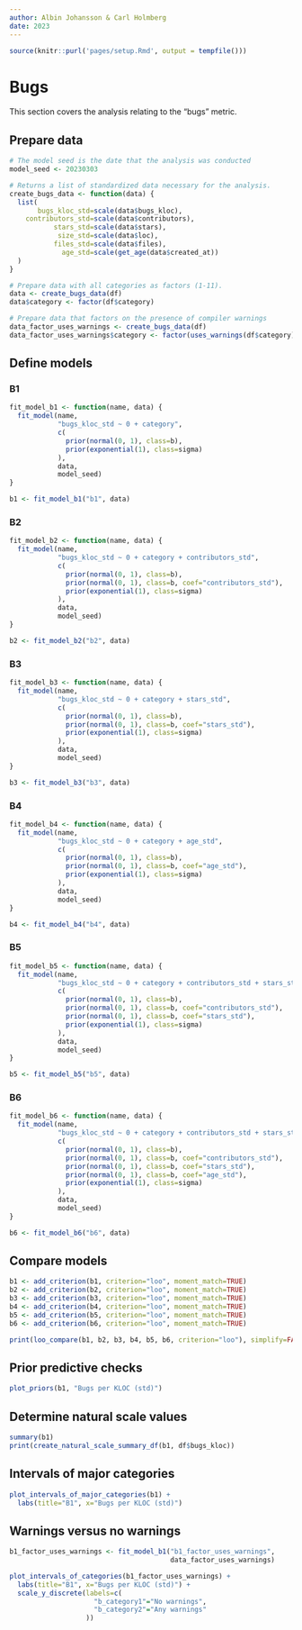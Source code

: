 ```yaml
---
author: Albin Johansson & Carl Holmberg
date: 2023
---
```


```r
source(knitr::purl('pages/setup.Rmd', output = tempfile()))
```

# Bugs

This section covers the analysis relating to the "bugs" metric.

## Prepare data

```r
# The model seed is the date that the analysis was conducted
model_seed <- 20230303

# Returns a list of standardized data necessary for the analysis.
create_bugs_data <- function(data) {
  list(
       bugs_kloc_std=scale(data$bugs_kloc),
    contributors_std=scale(data$contributors),
           stars_std=scale(data$stars),
            size_std=scale(data$loc),
           files_std=scale(data$files),
             age_std=scale(get_age(data$created_at))
  )
}

# Prepare data with all categories as factors (1-11).
data <- create_bugs_data(df)
data$category <- factor(df$category)

# Prepare data that factors on the presence of compiler warnings
data_factor_uses_warnings <- create_bugs_data(df)
data_factor_uses_warnings$category <- factor(uses_warnings(df$category))
```

## Define models

### B1

```r
fit_model_b1 <- function(name, data) {
  fit_model(name,
            "bugs_kloc_std ~ 0 + category",
            c(
              prior(normal(0, 1), class=b),
              prior(exponential(1), class=sigma)
            ),
            data,
            model_seed)
}

b1 <- fit_model_b1("b1", data)
```

### B2

```r
fit_model_b2 <- function(name, data) {
  fit_model(name,
            "bugs_kloc_std ~ 0 + category + contributors_std",
            c(
              prior(normal(0, 1), class=b),
              prior(normal(0, 1), class=b, coef="contributors_std"),
              prior(exponential(1), class=sigma)
            ),
            data,
            model_seed)
}

b2 <- fit_model_b2("b2", data)
```

### B3

```r
fit_model_b3 <- function(name, data) {
  fit_model(name,
            "bugs_kloc_std ~ 0 + category + stars_std",
            c(
              prior(normal(0, 1), class=b),
              prior(normal(0, 1), class=b, coef="stars_std"),
              prior(exponential(1), class=sigma)
            ),
            data,
            model_seed)
}

b3 <- fit_model_b3("b3", data)
```

### B4

```r
fit_model_b4 <- function(name, data) {
  fit_model(name,
            "bugs_kloc_std ~ 0 + category + age_std",
            c(
              prior(normal(0, 1), class=b),
              prior(normal(0, 1), class=b, coef="age_std"),
              prior(exponential(1), class=sigma)
            ),
            data,
            model_seed)
}

b4 <- fit_model_b4("b4", data)
```

### B5

```r
fit_model_b5 <- function(name, data) {
  fit_model(name,
            "bugs_kloc_std ~ 0 + category + contributors_std + stars_std",
            c(
              prior(normal(0, 1), class=b),
              prior(normal(0, 1), class=b, coef="contributors_std"),
              prior(normal(0, 1), class=b, coef="stars_std"),
              prior(exponential(1), class=sigma)
            ),
            data,
            model_seed)
}

b5 <- fit_model_b5("b5", data)
```

### B6

```r
fit_model_b6 <- function(name, data) {
  fit_model(name,
            "bugs_kloc_std ~ 0 + category + contributors_std + stars_std + age_std",
            c(
              prior(normal(0, 1), class=b),
              prior(normal(0, 1), class=b, coef="contributors_std"),
              prior(normal(0, 1), class=b, coef="stars_std"),
              prior(normal(0, 1), class=b, coef="age_std"),
              prior(exponential(1), class=sigma)
            ),
            data,
            model_seed)
}

b6 <- fit_model_b6("b6", data)
```

## Compare models

```r
b1 <- add_criterion(b1, criterion="loo", moment_match=TRUE)
b2 <- add_criterion(b2, criterion="loo", moment_match=TRUE)
b3 <- add_criterion(b3, criterion="loo", moment_match=TRUE)
b4 <- add_criterion(b4, criterion="loo", moment_match=TRUE)
b5 <- add_criterion(b5, criterion="loo", moment_match=TRUE)
b6 <- add_criterion(b6, criterion="loo", moment_match=TRUE)

print(loo_compare(b1, b2, b3, b4, b5, b6, criterion="loo"), simplify=FALSE)
```


## Prior predictive checks

```r
plot_priors(b1, "Bugs per KLOC (std)")
```

## Determine natural scale values

```r
summary(b1)
print(create_natural_scale_summary_df(b1, df$bugs_kloc))
```

## Intervals of major categories

```r
plot_intervals_of_major_categories(b1) +
  labs(title="B1", x="Bugs per KLOC (std)")
```

## Warnings versus no warnings

```r
b1_factor_uses_warnings <- fit_model_b1("b1_factor_uses_warnings",
                                        data_factor_uses_warnings)

plot_intervals_of_categories(b1_factor_uses_warnings) +
  labs(title="B1", x="Bugs per KLOC (std)") +
  scale_y_discrete(labels=c(
                     "b_category1"="No warnings",
                     "b_category2"="Any warnings"
                   ))
```
